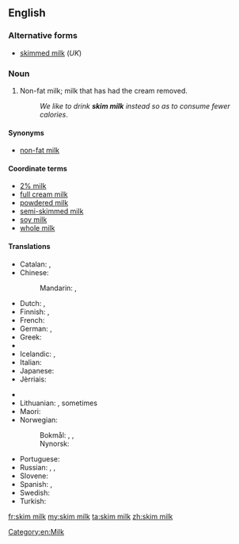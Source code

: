 {{also|skim-milk}}
==English==

===Alternative forms===
* [[skimmed milk]] (''UK'')

===Noun===
{{en-noun|head=[[skim]] [[milk]]|-}}

# {{context|North America|Australia|lang=en}} Non-fat milk; milk that has had the cream removed.
#: ''We like to drink '''skim milk''' instead so as to consume fewer calories''.

====Synonyms====
* [[non-fat milk]]

====Coordinate terms====
* [[2% milk]]  <!--In US, it is usually called "2%" not "2% milk".  Is this true in UK also?-->
* [[full cream milk]]
* [[powdered milk]]
* [[semi-skimmed milk]]
* [[soy milk]]
* [[whole milk]]

====Translations====
{{trans-top|milk with removed cream}}
* Catalan: {{t|ca|llet desnatada|f}}, {{t|ca|llet descremada|f}}
* Chinese:
*: Mandarin: {{t|cmn|脫脂牛奶|sc=Hani}}, {{t|cmn|脱脂牛奶|tr=tuōzhī niúnǎi|sc=Hani}}
* Dutch: {{t|nl|afgeroomde melk|f}}, {{t|nl|magere melk|f}}
* Finnish: {{t+|fi|[[rasvaton]] [[maito]]}}, {{t+|fi|kurri}}
* French: {{t+|fr|lait écrémé|m}}
* German: {{t|de|[[entrahmt]]e [[Milch]]|f}}, {{t+|de|Magermilch|f}}
* Greek: {{t|el|αποβουτυρωμένο γάλα|n|tr=apovoutyroméno gála}}
* {{trreq|he}}
* Icelandic: {{t|is|undanrenna|f}}, {{t+|is|léttmjólk|f}}
* Italian: {{t|it|latte scremato|m}}
* Japanese: {{t|ja|脱脂粉乳|tr=だっしふんにゅう, dasshi funnyū|sc=Jpan}}
* Jèrriais: {{t|roa-jer|lait êcrémé|m}}
{{trans-mid}}
* {{trreq|ko}}
* Lithuanian: {{t|lt|nugriebtas pienas|m}}, sometimes {{t|lt|liespienis|m}}
* Maori: {{t|mi|miraka kore kirīmi}}
* Norwegian:
*: Bokmål: {{t|nb|skummet melk|m|f}}, {{t|nb|skumma melk|m|f}}, {{t|nb|skumma mjølk|m|f}}
*: Nynorsk: {{t|nn|skumma mjølk|f}}
* Portuguese: {{t|pt|leite desnatado|m}}
* Russian: {{t|ru|обезжиренное молоко|n|tr=obezžírennoje molokó}}, {{t|ru|снятое молоко|n|tr=snjátoje molokó|sc=Cyrl}}, {{t+|ru|обрат|m|tr=obrát|sc=Cyrl}} {{qualifier|rare}}
* Slovene: {{t+|sl|posneto mleko|n}}
* Spanish: {{t|es|leche desnatada|f}}, {{t|es|leche descremada|f}}
* Swedish: {{t|sv|skummjölk|c}}
* Turkish: {{t|tr|yağsız süt}}
{{trans-bottom}}

[[Category:en:Milk]]

[[fr:skim milk]]
[[my:skim milk]]
[[ta:skim milk]]
[[zh:skim milk]]